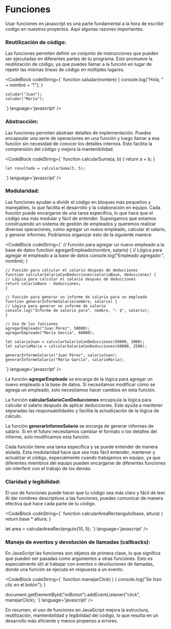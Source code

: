 
# Funciones

Usar funciones en javascript es una parte fundamental a la hora de escribir codigo en nuestros proyectos.
Aqui algunas razones importantes.

### Reutilización de código:

Las funciones permiten definir un conjunto de instrucciones que pueden ser ejecutadas en diferentes partes de tu programa. 
Esto promueve la reutilización de código, ya que puedes llamar a la función en lugar de repetir las mismas líneas de código en múltiples lugares.


<CodeBlock
  codeString={`
    function saludar(nombre) {
    console.log("Hola, " + nombre + "!");
    }

    saludar("Juan");
    saludar("María");
  `} 
  language='javascript'
/>

### Abstracción:

Las funciones permiten abstraer detalles de implementación. 
Puedes encapsular una serie de operaciones en una función y luego llamar a esa función sin necesidad de conocer los detalles internos. 
Esto facilita la comprensión del código y mejora la mantenibilidad.


<CodeBlock
  codeString={`
    function calcularSuma(a, b) {
    return a + b;
    }

    let resultado = calcularSuma(3, 5);
  `} 
  language='javascript'
/>

### Modularidad:

Las funciones ayudan a dividir el código en bloques más pequeños y manejables, lo que facilita el desarrollo y la colaboración en equipo. 
Cada función puede encargarse de una tarea específica, lo que hace que el código sea más modular y fácil de entender.
Supongamos que estamos construyendo un sistema de gestión de empleados y queremos realizar diversas operaciones, como agregar un nuevo empleado, calcular el salario, y generar informes. 
Podríamos organizar esto de la siguiente manera:

<CodeBlock
  codeString={`
    // Función para agregar un nuevo empleado a la base de datos
    function agregarEmpleado(nombre, salario) {
    // Lógica para agregar el empleado a la base de datos
    console.log("Empleado agregado:", nombre);
    }

    // Función para calcular el salario después de deducciones
    function calcularSalarioConDeducciones(salarioBase, deducciones) {
    // Lógica para calcular el salario después de deducciones
    return salarioBase - deducciones;
    }

    // Función para generar un informe de salario para un empleado
    function generarInformeSalario(nombre, salario) {
    // Lógica para generar un informe de salario
    console.log("Informe de salario para", nombre, ": $", salario);
    }

    // Uso de las funciones
    agregarEmpleado("Juan Pérez", 50000);
    agregarEmpleado("María García", 60000);

    let salarioJuan = calcularSalarioConDeducciones(50000, 2000);
    let salarioMaria = calcularSalarioConDeducciones(60000, 2500);

    generarInformeSalario("Juan Pérez", salarioJuan);
    generarInformeSalario("María García", salarioMaria);
  `} 
  language='javascript'
/>

La función **agregarEmpleado** se encarga de la lógica para agregar un nuevo empleado a la base de datos. 
Si necesitamos modificar cómo se agrega un empleado, solo necesitamos hacer cambios en esta función.

La función **calcularSalarioConDeducciones** encapsula la lógica para calcular el salario después de aplicar deducciones. 
Esto ayuda a mantener separadas las responsabilidades y facilita la actualización de la lógica de cálculo.

La función **generarInformeSalario** se encarga de generar informes de salario. Si en el futuro necesitamos cambiar el formato o los detalles del informe, 
solo modificamos esta función.

Cada función tiene una tarea específica y se puede entender de manera aislada. Esta modularidad hace que sea más fácil entender, mantener y actualizar 
el código, especialmente cuando trabajamos en equipo, ya que diferentes miembros del equipo pueden encargarse de diferentes funciones sin interferir con el trabajo de los demás.

### Claridad y legibilidad:

El uso de funciones puede hacer que tu código sea más claro y fácil de leer. 
Al dar nombres descriptivos a las funciones, puedes comunicar de manera efectiva qué hace cada parte de tu código.


<CodeBlock
  codeString={`
  function calcularAreaRectangulo(base, altura) {
  return base * altura;
  }

  let area = calcularAreaRectangulo(10, 5);
  `} 
  language='javascript'
/>

### Manejo de eventos y devolución de llamadas (callbacks):

En JavaScript las funciones son objetos de primera clase, lo que significa que pueden ser pasadas como argumentos a otras funciones. 
Esto es especialmente útil al trabajar con eventos o devoluciones de llamadas, donde una función se ejecuta en respuesta a un evento.


<CodeBlock
  codeString={`
  function manejarClick( ) {
  console.log("Se hizo clic en el botón");
  }

  document.getElementById("miBoton").addEventListener("click", manejarClick);
  `} 
  language='javascript'
/>

En resumen, el uso de funciones en JavaScript mejora la estructura, reutilización, mantenibilidad y legibilidad del código, lo que resulta en un desarrollo
más eficiente y menos propenso a errores.